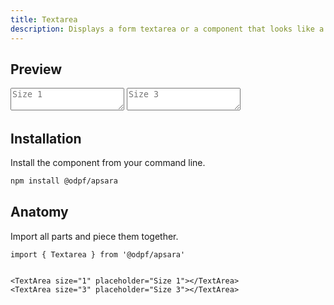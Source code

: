 ```yaml
---
title: Textarea
description: Displays a form textarea or a component that looks like a textarea.
---
```

## Preview

<Preview>
  <Flex
    css={{
      flexDirection: "column",
      alignItems: "center",
      gap: "$3",
    }}
  >
  <TextArea size="1" placeholder="Size 1"></TextArea>
  <TextArea size="3" placeholder="Size 3"></TextArea>
  </Flex>
</Preview>

## Installation

Install the component from your command line.

```bash
npm install @odpf/apsara
```


## Anatomy
Import all parts and piece them together.

```tsx outline=true
import { Textarea } from '@odpf/apsara'


<TextArea size="1" placeholder="Size 1"></TextArea>
<TextArea size="3" placeholder="Size 3"></TextArea>
```
